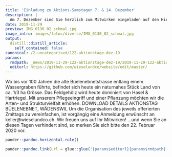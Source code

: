 ```yaml
---
title: 'Einladung zu Aktions-Samstagen 7. & 14. Dezember'
description: |
  Am 7. Dezember sind Sie herzlich zum Mitwirken eingeladen auf den Hirzel, am 14. Dezember nach Wädenswil:  Sa 7. Dezember ab 9.15 Uhr, Chrutzelenmoos(FINDET STATT, ES SIND NUR WENIGE REGENTROPFEN PROGNOSTIZIERT):Zum ersten Mal gibt es die Möglichkeit, sich im Zusammenhang mit einer Feldscheunensanierung zu engagieren und informieren. Und zwar werden wir an diesem Tag für die Vorbereitungen zur Instandstellung einer Hütte sorgen, die früher der Einlagerung von gestochenem Torf diente. Im gleichen Zug bauen wir einen Unterschlupf für Wiesel & Co. DOWNLOAD DETAILS AKTIONSTAG CHRUTZELENMOOS, HIRZEL  Sa 14. Dezember ab 9.35 Uhr, Büelenebnet: WETTER HERBSTLICH - AKTIONSTAG FINDET STATTUnweit oberhalb dem Wädenswiler Siedlungsraum beginnt die Rietlandschaft. 
date: 2019-11-29
preview: IMG_0130_02_schmal.jpg
image_intro: images/fotos/diverse/IMG_0130_02_schmal.jpg
output:
  distill::distill_article:
    self_contained: false
canonical: /2-uncategorised/122-aktionstage-dez-19
params:
  rmdpath: _news/2019-11-29-122-aktionstage-dez-19/2019-11-29-122-aktionstage-dez-19.Rmd
  editurl: https://github.com/wieselundco/website/edit/master/
---
```


Wo bis vor 100 Jahren die alte Büelenebnetstrasse entlang einem Wassergraben führte, befindet sich heute ein naturnahes Stück Land von ca. 1/3 ha Grösse. Das Feldgehölz wird heute dominiert von Hasel & Hartriegel. Mit unserem Pflegeeingriff und einer Pflanzung möchten wir die Arten- und Strukturvielfalt erhöhen. DOWNLOAD DETAILS AKTIONSTAG BÜELENEBNET, WÄDENSWIL Um die Organisation des jeweils offerierten Zmittags zu vereinfachen, ist vorgängig eine Anmeldung erwünscht an keller@wieselundco.ch.  Wir freuen uns auf Ihr Mitwirken! ...und wenn Sie an diesen Tagen verhindert sind, so merken Sie sich bitte den 22. Februar 2020 vor.




```r
pander::pandoc.horizontal.rule()

pander::pandoc.link(url = glue::glue('{params$editurl}{params$rmdpath}'),text = 'Artikel bearbeiten')
```

<!--http://wieselundco.ch/2-uncategorised/122-aktionstage-dez-19-->
